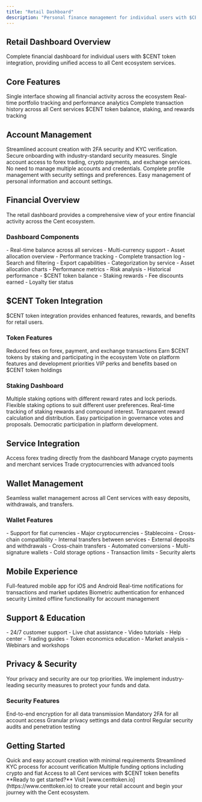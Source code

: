 ```yaml
---
title: "Retail Dashboard"
description: "Personal finance management for individual users with $CENT integration"
---
```


## Retail Dashboard Overview

<Card title="Personal Finance Management" icon="user" horizontal>
  Complete financial dashboard for individual users with $CENT token
  integration, providing unified access to all Cent ecosystem services.
</Card>

## Core Features

<CardGroup cols={2}>
  <Card title="Unified Dashboard" icon="chart">
    Single interface showing all financial activity across the ecosystem
  </Card>
  <Card title="Portfolio Tracking" icon="chart">
    Real-time portfolio tracking and performance analytics
  </Card>
  <Card title="Transaction History" icon="clock">
    Complete transaction history across all Cent services
  </Card>
  <Card title="Token Integration" icon="coins">
    $CENT token balance, staking, and rewards tracking
  </Card>
</CardGroup>

## Account Management

<Steps>
  <Step title="Simple Signup">
    Streamlined account creation with 2FA security and KYC verification.
    <Check>Secure onboarding with industry-standard security measures.</Check>
  </Step>

  <Step title="Unified Login">
    Single account access to forex trading, crypto payments, and exchange
    services.
    <Check>No need to manage multiple accounts and credentials.</Check>
  </Step>

  <Step title="Profile Management">
    Complete profile management with security settings and preferences.
    <Check>Easy management of personal information and account settings.</Check>
  </Step>
</Steps>

## Financial Overview

<Info>
  The retail dashboard provides a comprehensive view of your entire financial
  activity across the Cent ecosystem.
</Info>

### Dashboard Components

<AccordionGroup>
  <Accordion title="Account Balances" icon="wallet">
    - Real-time balance across all services - Multi-currency support - Asset
    allocation overview - Performance tracking
  </Accordion>

  <Accordion title="Transaction History" icon="clock">
    - Complete transaction log - Search and filtering - Export capabilities -
    Categorization by service
  </Accordion>

  <Accordion title="Portfolio Analytics" icon="chart">
    - Asset allocation charts - Performance metrics - Risk analysis - Historical
    performance
  </Accordion>

  <Accordion title="Token Rewards" icon="gift">
    - $CENT token balance - Staking rewards - Fee discounts earned - Loyalty
    tier status
  </Accordion>
</AccordionGroup>

## $CENT Token Integration

<Card title="Token-Powered Benefits" icon="coins" horizontal>
  $CENT token integration provides enhanced features, rewards, and benefits for
  retail users.
</Card>

### Token Features

<Columns cols={2}>
  <Card title="Fee Discounts" icon="percent">
    Reduced fees on forex, payment, and exchange transactions
  </Card>
  <Card title="Staking Rewards" icon="coins">
    Earn $CENT tokens by staking and participating in the ecosystem
  </Card>
  <Card title="Governance Rights" icon="vote">
    Vote on platform features and development priorities
  </Card>
  <Card title="Loyalty Tiers" icon="star">
    VIP perks and benefits based on $CENT token holdings
  </Card>
</Columns>

### Staking Dashboard

<Steps>
  <Step title="Staking Options">
    Multiple staking options with different reward rates and lock periods.
    <Check>Flexible staking options to suit different user preferences.</Check>
  </Step>

  <Step title="Reward Tracking">
    Real-time tracking of staking rewards and compound interest.
    <Check>Transparent reward calculation and distribution.</Check>
  </Step>

  <Step title="Governance Participation">
    Easy participation in governance votes and proposals.
    <Check>Democratic participation in platform development.</Check>
  </Step>
</Steps>

## Service Integration

<CardGroup cols={3}>
  <Card title="Cent FX" icon="chart" href="/products/cent-fx">
    Access forex trading directly from the dashboard
  </Card>
  <Card title="Cent Pay" icon="credit-card" href="/products/cent-pay">
    Manage crypto payments and merchant services
  </Card>
  <Card title="CentXchange" icon="exchange" href="/products/centxchange">
    Trade cryptocurrencies with advanced tools
  </Card>
</CardGroup>

## Wallet Management

<Card title="Unified Wallet" icon="wallet" horizontal>
  Seamless wallet management across all Cent services with easy deposits,
  withdrawals, and transfers.
</Card>

### Wallet Features

<AccordionGroup>
  <Accordion title="Multi-Currency Support" icon="coins">
    - Support for fiat currencies - Major cryptocurrencies - Stablecoins -
    Cross-chain compatibility
  </Accordion>

  <Accordion title="Transfer Options" icon="exchange">
    - Internal transfers between services - External deposits and withdrawals -
    Cross-chain transfers - Automated conversions
  </Accordion>

  <Accordion title="Security Features" icon="shield">
    - Multi-signature wallets - Cold storage options - Transaction limits -
    Security alerts
  </Accordion>
</AccordionGroup>

## Mobile Experience

<CardGroup cols={2}>
  <Card title="Mobile App" icon="mobile">
    Full-featured mobile app for iOS and Android
  </Card>
  <Card title="Push Notifications" icon="bell">
    Real-time notifications for transactions and market updates
  </Card>
  <Card title="Biometric Security" icon="fingerprint">
    Biometric authentication for enhanced security
  </Card>
  <Card title="Offline Access" icon="wifi">
    Limited offline functionality for account management
  </Card>
</CardGroup>

## Support & Education

<AccordionGroup>
  <Accordion title="User Support" icon="headset">
    - 24/7 customer support - Live chat assistance - Video tutorials - Help
    center
  </Accordion>

  <Accordion title="Educational Resources" icon="graduation-cap">
    - Trading guides - Token economics education - Market analysis - Webinars
    and workshops
  </Accordion>
</AccordionGroup>

## Privacy & Security

<Warning>
  Your privacy and security are our top priorities. We implement
  industry-leading security measures to protect your funds and data.
</Warning>

### Security Features

<Columns cols={2}>
  <Card title="Data Encryption" icon="lock">
    End-to-end encryption for all data transmission
  </Card>
  <Card title="Two-Factor Authentication" icon="shield">
    Mandatory 2FA for all account access
  </Card>
  <Card title="Privacy Controls" icon="eye-slash">
    Granular privacy settings and data control
  </Card>
  <Card title="Regular Audits" icon="magnifying-glass">
    Regular security audits and penetration testing
  </Card>
</Columns>

## Getting Started

<CardGroup cols={2}>
  <Card title="Create Account" icon="user-plus">
    Quick and easy account creation with minimal requirements
  </Card>
  <Card title="Complete KYC" icon="id-card">
    Streamlined KYC process for account verification
  </Card>
  <Card title="Fund Account" icon="wallet">
    Multiple funding options including crypto and fiat
  </Card>
  <Card title="Start Trading" icon="chart">
    Access to all Cent services with $CENT token benefits
  </Card>
</CardGroup>

<Note>
  **Ready to get started?** Visit [www.centtoken.io](https://www.centtoken.io)
  to create your retail account and begin your journey with the Cent ecosystem.
</Note>
